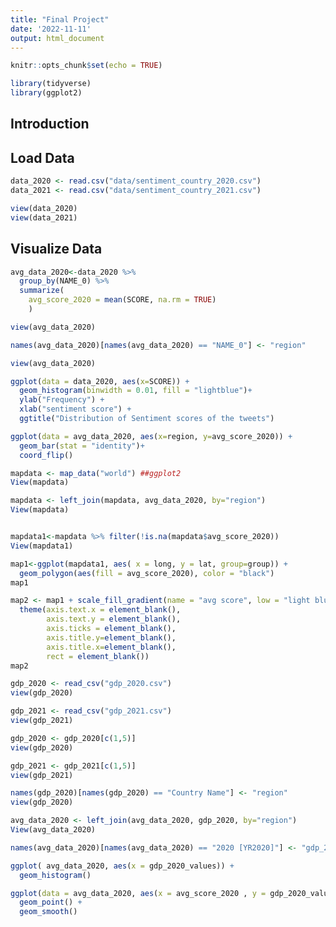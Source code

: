 ```yaml
---
title: "Final Project"
date: '2022-11-11'
output: html_document
---
```


```r
knitr::opts_chunk$set(echo = TRUE)

library(tidyverse)
library(ggplot2)
```

## Introduction




## Load Data

```r
data_2020 <- read.csv("data/sentiment_country_2020.csv")
data_2021 <- read.csv("data/sentiment_country_2021.csv")
```


```r
view(data_2020)
view(data_2021)
```

## Visualize Data


```r

avg_data_2020<-data_2020 %>%
  group_by(NAME_0) %>%
  summarize(
    avg_score_2020 = mean(SCORE, na.rm = TRUE)
    )

view(avg_data_2020)

names(avg_data_2020)[names(avg_data_2020) == "NAME_0"] <- "region"

view(avg_data_2020)
```

```r
ggplot(data = data_2020, aes(x=SCORE)) + 
  geom_histogram(binwidth = 0.01, fill = "lightblue")+ 
  ylab("Frequency") + 
  xlab("sentiment score") +
  ggtitle("Distribution of Sentiment scores of the tweets")
```


```r
ggplot(data = avg_data_2020, aes(x=region, y=avg_score_2020)) + 
  geom_bar(stat = "identity")+
  coord_flip()
```


 
```r
mapdata <- map_data("world") ##ggplot2
View(mapdata)

mapdata <- left_join(mapdata, avg_data_2020, by="region")
View(mapdata)


mapdata1<-mapdata %>% filter(!is.na(mapdata$avg_score_2020))
View(mapdata1)

map1<-ggplot(mapdata1, aes( x = long, y = lat, group=group)) +
  geom_polygon(aes(fill = avg_score_2020), color = "black")
map1

map2 <- map1 + scale_fill_gradient(name = "avg score", low = "light blue", high =  "black", na.value = "grey50")+
  theme(axis.text.x = element_blank(),
        axis.text.y = element_blank(),
        axis.ticks = element_blank(),
        axis.title.y=element_blank(),
        axis.title.x=element_blank(),
        rect = element_blank())
map2
```




```r

gdp_2020 <- read_csv("gdp_2020.csv")
view(gdp_2020)

gdp_2021 <- read_csv("gdp_2021.csv")
view(gdp_2021)

gdp_2020 <- gdp_2020[c(1,5)]
view(gdp_2020)

gdp_2021 <- gdp_2021[c(1,5)]
view(gdp_2021)

```

```r
names(gdp_2020)[names(gdp_2020) == "Country Name"] <- "region"
view(gdp_2020)

avg_data_2020 <- left_join(avg_data_2020, gdp_2020, by="region")
View(avg_data_2020)

names(avg_data_2020)[names(avg_data_2020) == "2020 [YR2020]"] <- "gdp_2020_values"

```


```r
ggplot( avg_data_2020, aes(x = gdp_2020_values)) + 
  geom_histogram()

ggplot(data = avg_data_2020, aes(x = avg_score_2020 , y = gdp_2020_values))+ 
  geom_point() + 
  geom_smooth()
```








